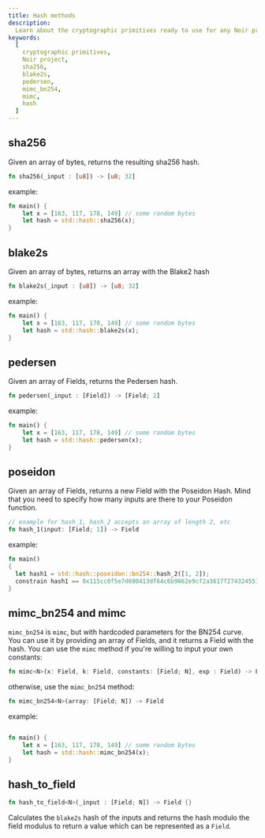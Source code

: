 ```yaml
---
title: Hash methods
description:
  Learn about the cryptographic primitives ready to use for any Noir project, including sha256, blake2s, pedersen, mimc_bn254 and mimc
keywords:
  [
    cryptographic primitives,
    Noir project,
    sha256,
    blake2s,
    pedersen,
    mimc_bn254,
    mimc,
    hash
  ]
---
```



## sha256

Given an array of bytes, returns the resulting sha256 hash.

```rust
fn sha256(_input : [u8]) -> [u8; 32]
```

example:

```rust
fn main() {
    let x = [163, 117, 178, 149] // some random bytes
    let hash = std::hash::sha256(x);
}
```

<BlackBoxInfo/>

## blake2s

Given an array of bytes, returns an array with the Blake2 hash

```rust
fn blake2s(_input : [u8]) -> [u8; 32]
```

example:

```rust
fn main() {
    let x = [163, 117, 178, 149] // some random bytes
    let hash = std::hash::blake2s(x);
}
```

<BlackBoxInfo/>

## pedersen

Given an array of Fields, returns the Pedersen hash.

```rust
fn pedersen(_input : [Field]) -> [Field; 2]
```

example:

```rust
fn main() {
    let x = [163, 117, 178, 149] // some random bytes
    let hash = std::hash::pedersen(x);
}
```
<BlackBoxInfo/>

## poseidon

Given an array of Fields, returns a new Field with the Poseidon Hash. Mind that you need to specify how many inputs are there to your Poseidon function.

```rust
// example for hash_1, hash_2 accepts an array of length 2, etc
fn hash_1(input: [Field; 1]) -> Field
```

example:

```rust
fn main()
{
  let hash1 = std::hash::poseidon::bn254::hash_2([1, 2]);
  constrain hash1 == 0x115cc0f5e7d690413df64c6b9662e9cf2a3617f2743245519e19607a4417189a;
}
```

## mimc_bn254 and mimc

`mimc_bn254` is `mimc`, but with hardcoded parameters for the BN254 curve. You can use it by
providing an array of Fields, and it returns a Field with the hash. You can use the `mimc` method if
you're willing to input your own constants:

```rust
fn mimc<N>(x: Field, k: Field, constants: [Field; N], exp : Field) -> Field
```

otherwise, use the `mimc_bn254` method:

```rust
fn mimc_bn254<N>(array: [Field; N]) -> Field
```

example:

```rust

fn main() {
    let x = [163, 117, 178, 149] // some random bytes
    let hash = std::hash::mimc_bn254(x);
}
```

## hash_to_field

```rust
fn hash_to_field<N>(_input : [Field; N]) -> Field {}
```

Calculates the `blake2s` hash of the inputs and returns the hash modulo the field modulus to return a value which can be represented as a `Field`.

<BlackBoxInfo/>
